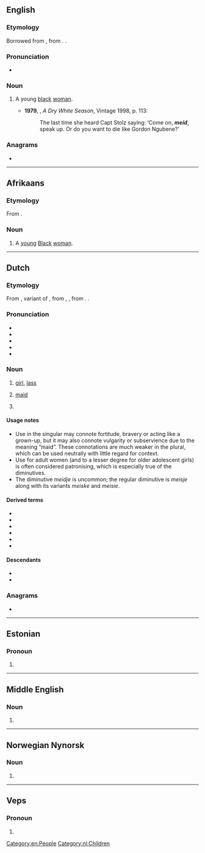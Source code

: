 {{also|méid}}
==English==

===Etymology===
Borrowed from {{bor|en|af|meid}}, from {{der|en|nl|meid}}. {{doublet|en|maid}}.

===Pronunciation===
* {{a|S Africa|UK}} {{IPA|en|/meɪt/}}

===Noun===
{{en-noun|meide}}

# {{lb|en|South Africa|offensive}} A young [[black]] [[woman]]. {{defdate|from 20th c.}}
#* '''1979''', {{w|André Brink}}, ''A Dry White Season'', Vintage 1998, p. 113:
#*: The last time she heard Capt Stolz saying: ‘Come on, '''''meid''''', speak up. Or do you want to die like Gordon Ngubene?’

===Anagrams===
* {{anagrams|en|a=deim|Demi|Diem|Dime|IMed|demi|demi-|dime|idem}}

[[Category:en:People]]

----

==Afrikaans==

===Etymology===
From {{inh|af|nl|meid||girl}}.

===Noun===
{{af-noun|e}}

# {{lb|af|now|offensive}} A [[young]] [[Black]] [[woman]].

----

==Dutch==
{{wp|lang=nl|Meid (persoon)}}

===Etymology===
From {{inh|nl|dum|meit}}, variant of {{m|dum|meget}}, from {{inh|nl|odt|*megith}}, {{m|odt|*magath}}, from {{inh|nl|gem-pro|*magaþs}}. {{doublet|nl|maagd}}.

===Pronunciation===
* {{IPA|nl|/mɛi̯t/}}
* {{audio|nl|Nl-meid.ogg|Audio}}
* {{hyphenation|nl|meid}}
* {{rhyme|nl|ɛi̯t}}
* {{homophones|nl|mijd|mijdt|mijt}}

===Noun===
{{nl-noun|f|-en|meisje|dim2=meiske|dim3=meidje}}

# [[girl]], [[lass]]
#:{{ux|nl|De '''meiden''' hadden afgelopen zaterdag een zwemwedstrijd.|The '''girls''' had a swimming match last Saturday.}}
#:{{ux|nl|Goed gedaan, '''meid'''!|Well done, '''girl'''!|inline=1}}
# [[maid]]
#: {{syn|nl|bode|deerne|dienstbode|dienstmaagd}}
# {{n-g|Commonly used as an address for female pets, especially female dogs.}}
#:{{ux|nl|Brave '''meid'''!|Good '''girl'''!|inline=1}}

====Usage notes====
* Use in the singular may connote fortitude, bravery or acting like a grown-up, but it may also connote vulgarity or subservience due to the meaning “maid”. These connotations are much weaker in the plural, which can be used neutrally with little regard for context.
* Use for adult women (and to a lesser degree for older adolescent girls) is often considered patronising, which is especially true of the diminutives.
* The diminutive ''meidje'' is uncommon; the regular diminutive is ''meisje'' along with its variants ''meiske'' and ''meisie''.

====Derived terms====
* {{l|nl|dienstmeid}}
* {{l|nl|huismeid}}
* {{l|nl|keukenmeid}}
* {{l|nl|meis}}
* {{l|nl|meisje}}
* {{l|nl|meisken}}

====Descendants====
* {{desc|brc|meti}}
* {{desc|pey|meid}}

===Anagrams===
* {{anagrams|nl|idem}}

[[Category:nl:Children]]

----

==Estonian==

===Pronoun===
{{head|et|pronoun form}}

# {{inflection of|et|meie||par}}

----

==Middle English==

===Noun===
{{head|enm|noun}}

# {{alt form|enm|mede|t=reward|id=reward}}

----

==Norwegian Nynorsk==

===Noun===
{{nn-noun-m1}}

# {{nn-former|mei|1901}}

----

==Veps==

===Pronoun===
{{head|vep|pronoun form}}

# {{inflection of|vep|mö||par}}